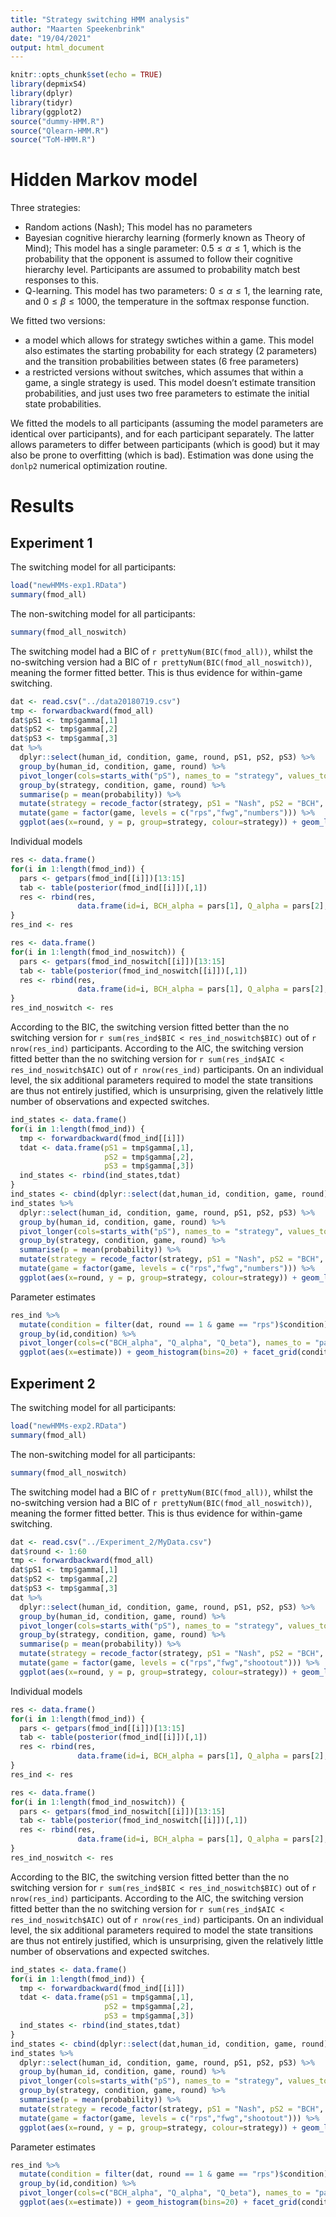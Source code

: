 ```yaml
---
title: "Strategy switching HMM analysis"
author: "Maarten Speekenbrink"
date: "19/04/2021"
output: html_document
---
```


```r
knitr::opts_chunk$set(echo = TRUE)
library(depmixS4)
library(dplyr)
library(tidyr)
library(ggplot2)
source("dummy-HMM.R")
source("Qlearn-HMM.R")
source("ToM-HMM.R")
```

# Hidden Markov model

Three strategies:

- Random actions (Nash); This model has no parameters
- Bayesian cognitive hierarchy learning (formerly known as Theory of Mind); This model has a single parameter: $0.5 \leq \alpha \leq 1$, which is the probability that the opponent is assumed to follow their cognitive hierarchy level. Participants are assumed to probability match best responses to this. 
- Q-learning. This model has two parameters: $0 \leq \alpha \leq 1$, the learning rate, and $0 \leq \beta \leq 1000$, the temperature in the softmax response function. 

We fitted two versions: 

- a model which allows for strategy swtiches within a game. This model also estimates the starting probability for each strategy (2 parameters) and the transition probabilities between states (6 free parameters)
- a restricted versions without switches, which assumes that within a game, a single strategy is used. This model doesn't estimate transition probabilities, and just uses two free parameters to estimate the initial state probabilities. 

We fitted the models to all participants (assuming the model parameters are identical over participants), and for each participant separately. The latter allows parameters to differ between participants (which is good) but it may also be prone to overfitting (which is bad). Estimation was done using the `donlp2` numerical optimization routine. 

# Results

## Experiment 1

The switching model for all participants:
```r
load("newHMMs-exp1.RData")
summary(fmod_all)
```
The non-switching model for all participants:
```r
summary(fmod_all_noswitch)
```

The switching model had a BIC of `r prettyNum(BIC(fmod_all))`, whilst the no-switching version had a BIC of `r prettyNum(BIC(fmod_all_noswitch))`, meaning the former fitted better. This is thus evidence for within-game switching.

```r
dat <- read.csv("../data20180719.csv")
tmp <- forwardbackward(fmod_all)
dat$pS1 <- tmp$gamma[,1]
dat$pS2 <- tmp$gamma[,2]
dat$pS3 <- tmp$gamma[,3]
dat %>%
  dplyr::select(human_id, condition, game, round, pS1, pS2, pS3) %>%
  group_by(human_id, condition, game, round) %>%
  pivot_longer(cols=starts_with("pS"), names_to = "strategy", values_to = "probability") %>%
  group_by(strategy, condition, game, round) %>%
  summarise(p = mean(probability)) %>%
  mutate(strategy = recode_factor(strategy, pS1 = "Nash", pS2 = "BCH", pS3 = "Q")) %>%
  mutate(game = factor(game, levels = c("rps","fwg","numbers"))) %>%
  ggplot(aes(x=round, y = p, group=strategy, colour=strategy)) + geom_line() + facet_wrap(condition~game) + ylab("probability")
```

Individual models

```r
res <- data.frame()
for(i in 1:length(fmod_ind)) {
  pars <- getpars(fmod_ind[[i]])[13:15]
  tab <- table(posterior(fmod_ind[[i]])[,1])
  res <- rbind(res,
               data.frame(id=i, BCH_alpha = pars[1], Q_alpha = pars[2], Q_beta = pars[3], n_S1 = as.numeric(tab["1"]), n_S2 = as.numeric(tab["2"]), n_S3 = as.numeric(tab["3"]), AIC = as.numeric(-2*logLik(fmod_ind[[i]]) + 2*11), BIC = as.numeric(-2*logLik(fmod_ind[[i]]) + 11*log(150))))
}
res_ind <- res

res <- data.frame()
for(i in 1:length(fmod_ind_noswitch)) {
  pars <- getpars(fmod_ind_noswitch[[i]])[13:15]
  tab <- table(posterior(fmod_ind_noswitch[[i]])[,1])
  res <- rbind(res,
               data.frame(id=i, BCH_alpha = pars[1], Q_alpha = pars[2], Q_beta = pars[3], n_S1 = as.numeric(tab["1"]), n_S2 = as.numeric(tab["2"]), n_S3 = as.numeric(tab["3"]), AIC = as.numeric(-2*logLik(fmod_ind_noswitch[[i]]) + 2*5), BIC = as.numeric(-2*logLik(fmod_ind_noswitch[[i]]) + 5*log(150))))
}
res_ind_noswitch <- res
```

According to the BIC, the switching version fitted better than the no switching version for `r sum(res_ind$BIC < res_ind_noswitch$BIC)` out of `r nrow(res_ind)` participants. According to the AIC, the switching version fitted better than the no switching version for `r sum(res_ind$AIC < res_ind_noswitch$AIC)` out of `r nrow(res_ind)` participants. On an individual level, the six additional parameters required to model the state transitions are thus not entirely justified, which is unsurprising, given the relatively little number of observations and expected switches.

```r
ind_states <- data.frame()
for(i in 1:length(fmod_ind)) {
  tmp <- forwardbackward(fmod_ind[[i]])
  tdat <- data.frame(pS1 = tmp$gamma[,1],
                     pS2 = tmp$gamma[,2],
                     pS3 = tmp$gamma[,3])
  ind_states <- rbind(ind_states,tdat)
}
ind_states <- cbind(dplyr::select(dat,human_id, condition, game, round),ind_states)
ind_states %>%
  dplyr::select(human_id, condition, game, round, pS1, pS2, pS3) %>%
  group_by(human_id, condition, game, round) %>%
  pivot_longer(cols=starts_with("pS"), names_to = "strategy", values_to = "probability") %>%
  group_by(strategy, condition, game, round) %>%
  summarise(p = mean(probability)) %>%
  mutate(strategy = recode_factor(strategy, pS1 = "Nash", pS2 = "BCH", pS3 = "Q")) %>%
  mutate(game = factor(game, levels = c("rps","fwg","numbers"))) %>%
  ggplot(aes(x=round, y = p, group=strategy, colour=strategy)) + geom_line() + facet_wrap(condition~game) + ylab("probability")
```

Parameter estimates

```r
res_ind %>%
  mutate(condition = filter(dat, round == 1 & game == "rps")$condition) %>%
  group_by(id,condition) %>%
  pivot_longer(cols=c("BCH_alpha", "Q_alpha", "Q_beta"), names_to = "parameter", values_to = "estimate") %>%
  ggplot(aes(x=estimate)) + geom_histogram(bins=20) + facet_grid(condition ~ parameter, scales = "free")

```

## Experiment 2

The switching model for all participants:
```r
load("newHMMs-exp2.RData")
summary(fmod_all)
```
The non-switching model for all participants:
```r
summary(fmod_all_noswitch)
```

The switching model had a BIC of `r prettyNum(BIC(fmod_all))`, whilst the no-switching version had a BIC of `r prettyNum(BIC(fmod_all_noswitch))`, meaning the former fitted better. This is thus evidence for within-game switching.

```r
dat <- read.csv("../Experiment_2/MyData.csv")
dat$round <- 1:60
tmp <- forwardbackward(fmod_all)
dat$pS1 <- tmp$gamma[,1]
dat$pS2 <- tmp$gamma[,2]
dat$pS3 <- tmp$gamma[,3]
dat %>%
  dplyr::select(human_id, condition, game, round, pS1, pS2, pS3) %>%
  group_by(human_id, condition, game, round) %>%
  pivot_longer(cols=starts_with("pS"), names_to = "strategy", values_to = "probability") %>%
  group_by(strategy, condition, game, round) %>%
  summarise(p = mean(probability)) %>%
  mutate(strategy = recode_factor(strategy, pS1 = "Nash", pS2 = "BCH", pS3 = "Q")) %>%
  mutate(game = factor(game, levels = c("rps","fwg","shootout"))) %>%
  ggplot(aes(x=round, y = p, group=strategy, colour=strategy)) + geom_line() + facet_wrap(condition~game) + ylab("probability")
```

Individual models

```r
res <- data.frame()
for(i in 1:length(fmod_ind)) {
  pars <- getpars(fmod_ind[[i]])[13:15]
  tab <- table(posterior(fmod_ind[[i]])[,1])
  res <- rbind(res,
               data.frame(id=i, BCH_alpha = pars[1], Q_alpha = pars[2], Q_beta = pars[3], n_S1 = as.numeric(tab["1"]), n_S2 = as.numeric(tab["2"]), n_S3 = as.numeric(tab["3"]), AIC = as.numeric(-2*logLik(fmod_ind[[i]]) + 2*11), BIC = as.numeric(-2*logLik(fmod_ind[[i]]) + 11*log(180))))
}
res_ind <- res

res <- data.frame()
for(i in 1:length(fmod_ind_noswitch)) {
  pars <- getpars(fmod_ind_noswitch[[i]])[13:15]
  tab <- table(posterior(fmod_ind_noswitch[[i]])[,1])
  res <- rbind(res,
               data.frame(id=i, BCH_alpha = pars[1], Q_alpha = pars[2], Q_beta = pars[3], n_S1 = as.numeric(tab["1"]), n_S2 = as.numeric(tab["2"]), n_S3 = as.numeric(tab["3"]), AIC = as.numeric(-2*logLik(fmod_ind_noswitch[[i]]) + 2*5), BIC = as.numeric(-2*logLik(fmod_ind_noswitch[[i]]) + 5*log(180))))
}
res_ind_noswitch <- res
```

According to the BIC, the switching version fitted better than the no switching version for `r sum(res_ind$BIC < res_ind_noswitch$BIC)` out of `r nrow(res_ind)` participants. According to the AIC, the switching version fitted better than the no switching version for `r sum(res_ind$AIC < res_ind_noswitch$AIC)` out of `r nrow(res_ind)` participants. On an individual level, the six additional parameters required to model the state transitions are thus not entirely justified, which is unsurprising, given the relatively little number of observations and expected switches.

```r
ind_states <- data.frame()
for(i in 1:length(fmod_ind)) {
  tmp <- forwardbackward(fmod_ind[[i]])
  tdat <- data.frame(pS1 = tmp$gamma[,1],
                     pS2 = tmp$gamma[,2],
                     pS3 = tmp$gamma[,3])
  ind_states <- rbind(ind_states,tdat)
}
ind_states <- cbind(dplyr::select(dat,human_id, condition, game, round),ind_states)
ind_states %>%
  dplyr::select(human_id, condition, game, round, pS1, pS2, pS3) %>%
  group_by(human_id, condition, game, round) %>%
  pivot_longer(cols=starts_with("pS"), names_to = "strategy", values_to = "probability") %>%
  group_by(strategy, condition, game, round) %>%
  summarise(p = mean(probability)) %>%
  mutate(strategy = recode_factor(strategy, pS1 = "Nash", pS2 = "BCH", pS3 = "Q")) %>%
  mutate(game = factor(game, levels = c("rps","fwg","shootout"))) %>%
  ggplot(aes(x=round, y = p, group=strategy, colour=strategy)) + geom_line() + facet_wrap(condition~game) + ylab("probability")
```

Parameter estimates

```r
res_ind %>%
  mutate(condition = filter(dat, round == 1 & game == "rps")$condition) %>%
  group_by(id,condition) %>%
  pivot_longer(cols=c("BCH_alpha", "Q_alpha", "Q_beta"), names_to = "parameter", values_to = "estimate") %>%
  ggplot(aes(x=estimate)) + geom_histogram(bins=20) + facet_grid(condition ~ parameter, scales = "free")
```